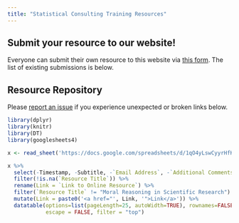 ```yaml
---
title: "Statistical Consulting Training Resources"
---
```


## Submit your resource to our website!

Everyone can submit their own resource to this website via [this form](https://forms.gle/GG3ao19WudScgZ838). The list of existing submissions is below.

## Resource Repository

::: callout-note
Please [report an issue](https://github.com/petersonR/statCTR/issues/new) if you experience unexpected or broken links below.
:::

```r
library(dplyr)
library(knitr)
library(DT)
library(googlesheets4)

x <- read_sheet('https://docs.google.com/spreadsheets/d/1qO4yLswCyyrHfK6UmzUTajzHOzUSnwO_dlofOYF4hOc/edit#gid=795109231')

x %>% 
  select(-Timestamp, -Subtitle, -`Email Address`, -`Additional Comments`) %>% 
  filter(!is.na(`Resource Title`)) %>% 
  rename(Link = `Link to Online Resource`) %>% 
  filter(`Resource Title` != "Moral Reasoning in Scientific Research") %>% # filter duplicate
  mutate(Link = paste0('<a href="', Link, '">Link</a>')) %>% 
  datatable(options=list(pageLength=25, autoWidth=TRUE), rownames=FALSE, 
            escape = FALSE, filter = "top")
```

